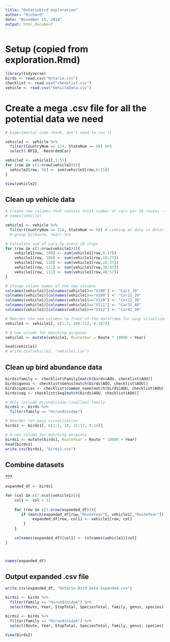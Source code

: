 ---
title: "Ontariobird exploration"
author: "Richard"
date: "November 15, 2018"
output: html_document
---

# Setup (copied from exploration.Rmd)
```{r message=FALSE, warning=FALSE}
library(tidyverse)
birds <- read.csv("Ontario.csv")
checklist <- read.csv("checklist.csv")
vehicle <- read.csv("VehicleData.csv")
```

# Create a mega .csv file for all the potential data we need

```{r eval=FALSE, echo=FALSE}
# Experimental code chunk, don't need to run it

vehicle1 <- vehicle %>% 
  filter(CountryNum == 124, StateNum == 68) %>% 
  select(-RPID, -RecordedCar)

vehicle2 <- vehicle1[,1:55]
for (row in c(1:nrow(vehicle2))){
  vehicle2[row, 56] <- sum(vehicle2[row,6:15])
}

View(vehicle2)
```

## Clean up vehicle data

```{r}
# Create new columns that contain total number of cars per 10 routes -- to be matching with Ontario.csv
# names(vehicle)

vehicle1 <- vehicle %>%
  filter(CountryNum == 124, StateNum == 68) # Looking at data in Ontario
  # group_by(Route, Year) %>% 

# Calculate sum of cars by every 10 stops
for (row in c(1:nrow(vehicle1))){
    vehicle1[row, 108] <- sum(vehicle1[row,8:17])
    vehicle1[row, 109] <- sum(vehicle1[row,18:27])
    vehicle1[row, 110] <- sum(vehicle1[row,28:37])
    vehicle1[row, 111] <- sum(vehicle1[row,38:47])
    vehicle1[row, 112] <- sum(vehicle1[row,48:57])
}

# Change column names of the new columns
colnames(vehicle1)[colnames(vehicle1)=="V108"] <- "Car1_10"
colnames(vehicle1)[colnames(vehicle1)=="V109"] <- "Car11_20"
colnames(vehicle1)[colnames(vehicle1)=="V110"] <- "Car21_30"
colnames(vehicle1)[colnames(vehicle1)=="V111"] <- "Car31_40"
colnames(vehicle1)[colnames(vehicle1)=="V112"] <- "Car41_50"

# Reorder the new columns to front of the dataframe for easy visualization
vehicle1 <- vehicle1[, c(1:7, 108:112, 8:107)]

# A new column for matching purposes
vehicle1 <- mutate(vehicle1, RouteYear = Route * 10000 + Year)

head(vehicle1)
# write.csv(vehicle1, "vehicle1.csv")
```

## Clean up bird abundance data

```{r}
birds$family <- checklist$Family[match(birds$AOU, checklist$AOU)]
birds$genus <- checklist$Genus[match(birds$AOU, checklist$AOU)]
birds$species <- checklist$common_name[match(birds$AOU, checklist$AOU)]
birds$seq <- checklist$Seq[match(birds$AOU, checklist$AOU)]

# Only include Hirundinidae (swallow) family
birds1 <- birds %>% 
  filter(family == "Hirundinidae")

# Reorder for easy visualization
birds1 <- birds1[, c(1:7, 18, 15:17, 8:14)]

# A new column for matching purposes
birds1 <- mutate(birds1, RouteYear = Route * 10000 + Year)
head(birds1)
write.csv(birds1, "birds1.csv")
```

## Combine datasets 
???
```{r}
expanded_df <- birds1

for (col in c(7:ncol(vehicle1))){
    col1 <- col + 12
    
    for (row in c(1:nrow(expanded_df))){
       if (match(expanded_df[row,"RouteYear"], vehicle1[,"RouteYear"])) {
            expanded_df[row, col1] <- vehicle1[row, col]
        }
    }
    
    colnames(expanded_df)[col1] <- colnames(vehicle1)[col]
}



names(expanded_df)
```

## Output expanded .csv file

```{r}
write.csv(expanded_df, "Ontario Bird Data Expanded.csv")
```



```{r}
birds1 <- birds %>% 
  filter(family == "Hirundinidae") %>% 
  select(Route, Year, StopTotal, SpeciesTotal, family, genus, species)
```

```{r}
birds2 <- birds %>% 
  filter(family == "Hirundinidae") %>% 
  select(Route, Year, StopTotal, SpeciesTotal, family, genus, species)

View(birds2)
```

